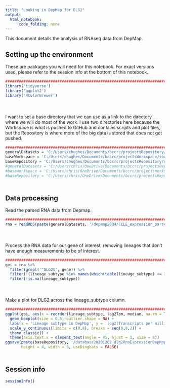 ```yaml
---
title: "Looking in DepMap for DLG2"
output:
  html_notebook:
      code_folding: none
---
```


This document details the analysis of RNAseq data from DepMap.

## Setting up the environment

These are packages you will need for this notebook. For exact versions used, please refer to the session info at the bottom of this notebook.

```r
##########################################################################################
library('tidyverse')
library('ggplot2')
library('RColorBrewer')
```

<div style="margin-bottom:50px;"></div>

I want to set a base directory that we can use as a link to the directory where we will do most of the work. I use two directories here because the Workspace is what is pushed to GitHub and contains scripts and plot files, but the Repository is where more of the big data is stored that does not get pushed.

```r
##########################################################################################
generalDatasets = 'C:/Users/chughes/Documents/bccrc/projectsRepository/generalDatasets'
baseWorkspace = 'C:/Users/chughes/Documents/bccrc/projectsWorkspace/sorensenLab/relatedToDlg2'
baseRepository = 'C:/Users/chughes/Documents/bccrc/projectsRepository/sorensenLab/relatedToDlg2'
#generalDatasets = 'C:/Users/chris/OneDrive/Documents/bccrc/projectsRepository/generalDatasets'
#baseWorkspace = 'C:/Users/chris/OneDrive/Documents/bccrc/projectsWorkspace/sorensenLab/relatedToYbx1'
#baseRepository = 'C:/Users/chris/OneDrive/Documents/bccrc/projectsRepository/sorensenLab/relatedToYbx1'
```

<div style="margin-bottom:50px;"></div>

## Data processing

Read the parsed RNA data from Depmap.

```r
##########################################################################################
rna = readRDS(paste(generalDatasets, '/depmap20Q4/CCLE_expression_parsed.rds', sep = ''))
```

<div style="margin-bottom:50px;"></div>

Process the RNA data for our gene of interest, removing lineages that don't have enough measurements to be of interest.

```r
##########################################################################################
goi = rna %>%
  filter(grepl('^DLG2$', gene)) %>%
  filter(!(lineage_subtype %in% names(which(table(lineage_subtype) <= 3)))) %>%
  filter(!is.na(lineage_subtype))
```

<div style="margin-bottom:50px;"></div>

Make a plot for DLG2 across the lineage_subtype column.

```r
##########################################################################################
ggplot(goi, aes(x = reorder(lineage_subtype, log2Tpm, median, na.rm = TRUE), log2Tpm)) +
  geom_boxplot(size = 0.5, outlier.shape = NA) +
  labs(x = 'Lineage subtype in DepMap', y = 'log2(Transcripts per million)', title = 'DLG2 RNA expression in DepMap') +
  scale_y_continuous(limits = c(0,8), breaks = seq(0,8,2)) +
  theme_classic() +
  theme(axis.text.x = element_text(angle = 45, hjust = 1, size = 8))
ggsave(paste(baseRepository, '/database20201202_dlg2RnaExpressionDepMap/boxplot_dlg2RnaExpressionLineageSubtypeDepmap.pdf', sep = ''),
       height = 4, width = 6, useDingbats = FALSE)
```



<div style="margin-bottom:50px;"></div>

## Session info

```r
sessionInfo()
```
